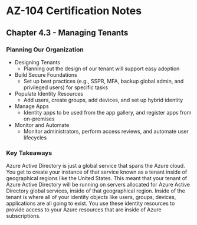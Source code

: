 # AZ-104 Certification Notes
## Chapter 4.3 - Managing Tenants

### Planning Our Organization
* Designing Tenants
	* Planning out the design of our tenant will support easy adoption
* Build Secure Foundations
	* Set up best practices (e.g., SSPR, MFA, backup global admin, and privileged users) for specific tasks
* Populate Identity Resources
	* Add users, create groups, add devices, and set up hybrid identity
* Manage Apps
	* Identity apps to be used from the app gallery, and register apps from on-premises
* Monitor and Automate
	* Monitor administrators, perform access reviews, and automate user lifecycles

### Key Takeaways
Azure Active Directory is just a global service that spans the Azure cloud. You get to create your instance of that service known as a tenant inside of geographical regions like the United States. This meant that your tenant of Azure Active Directory will be running on servers allocated for Azure Active Directory global services, inside of that geographical region. Inside of the tenant is where all of your identity objects like users, groups, devices, applications are all going to exist. You use these identity resources to provide access to your Azure resources that are inside of Azure subscriptions.
